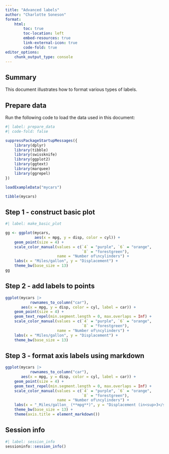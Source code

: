 ```yaml
---
title: "Advanced labels"
author: "Charlotte Soneson"
format:
    html:
        toc: true
        toc-location: left
        embed-resources: true
        link-external-icon: true
        code-fold: true
editor_options: 
    chunk_output_type: console
---
```


## Summary

This document illustrates how to format various types of labels.


## Prepare data

Run the following code to load the data used in this document:

```r
#| label: prepare_data
#| code-fold: false

suppressPackageStartupMessages({
    library(dplyr)
    library(tibble)
    library(swissknife)
    library(ggplot2)
    library(ggtext)
    library(marquee)
    library(ggrepel)
})

loadExampleData("mycars")

tibble(mycars)
```


## Step 1 - construct basic plot

```r
#| label: make_basic_plot

gg <- ggplot(mycars, 
             aes(x = mpg, y = disp, color = cyl)) + 
    geom_point(size = 4) +
    scale_color_manual(values = c(`4` = "purple", `6` = "orange", 
                                  `8` = "forestgreen"), 
                       name = "Number of\ncylinders") + 
    labs(x = "Miles/gallon", y = "Displacement") + 
    theme_bw(base_size = 13)
gg
```

## Step 2 - add labels to points

```r
ggplot(mycars |>
           rownames_to_column("car"), 
       aes(x = mpg, y = disp, color = cyl, label = car)) + 
    geom_point(size = 4) +
    geom_text_repel(min.segment.length = 0, max.overlaps = Inf) + 
    scale_color_manual(values = c(`4` = "purple", `6` = "orange", 
                                  `8` = "forestgreen"), 
                       name = "Number of\ncylinders") + 
    labs(x = "Miles/gallon", y = "Displacement") + 
    theme_bw(base_size = 13)
```

## Step 3 - format axis labels using markdown

```r
ggplot(mycars |>
           rownames_to_column("car"), 
       aes(x = mpg, y = disp, color = cyl, label = car)) + 
    geom_point(size = 4) +
    geom_text_repel(min.segment.length = 0, max.overlaps = Inf) + 
    scale_color_manual(values = c(`4` = "purple", `6` = "orange", 
                                  `8` = "forestgreen"), 
                       name = "Number of\ncylinders") + 
    labs(x = "_Miles/gallon_ (**mpg**)", y = "Displacement (in<sup>3</sup>)") + 
    theme_bw(base_size = 13) + 
    theme(axis.title = element_markdown())
```


## Session info

```r
#| label: session_info
sessioninfo::session_info()
```
